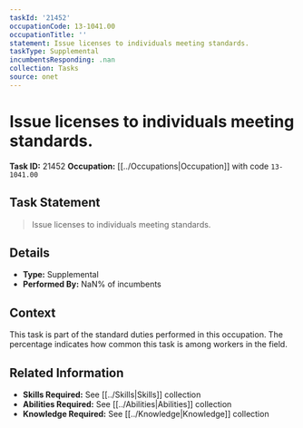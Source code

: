 ```yaml
---
taskId: '21452'
occupationCode: 13-1041.00
occupationTitle: ''
statement: Issue licenses to individuals meeting standards.
taskType: Supplemental
incumbentsResponding: .nan
collection: Tasks
source: onet
---
```

# Issue licenses to individuals meeting standards.

**Task ID:** 21452
**Occupation:** [[../Occupations|Occupation]] with code `13-1041.00`

## Task Statement

> Issue licenses to individuals meeting standards.

## Details

- **Type:** Supplemental
- **Performed By:** NaN% of incumbents

## Context

This task is part of the standard duties performed in this occupation. The percentage indicates how common this task is among workers in the field.

## Related Information

- **Skills Required:** See [[../Skills|Skills]] collection
- **Abilities Required:** See [[../Abilities|Abilities]] collection
- **Knowledge Required:** See [[../Knowledge|Knowledge]] collection
